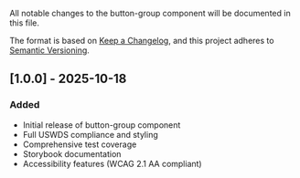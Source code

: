 
<Meta title="Actions/Button Group/Changelog" />

All notable changes to the button-group component will be documented in this file.

The format is based on [Keep a Changelog](https://keepachangelog.com/en/1.0.0/),
and this project adheres to [Semantic Versioning](https://semver.org/spec/v2.0.0.html).

## [1.0.0] - 2025-10-18

### Added

- Initial release of button-group component
- Full USWDS compliance and styling
- Comprehensive test coverage
- Storybook documentation
- Accessibility features (WCAG 2.1 AA compliant)
